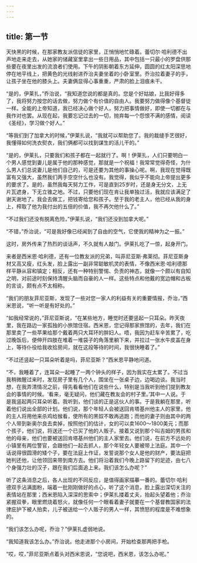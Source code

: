 ```yaml
---
---
---
```

title: 第一节
---




天快黑的时候，在那家教友派信徒的家里，正悄悄地忙碌着。蕾切尔·哈利德不出声地走来走去，从她家的储藏室里拿出一些日用品，其中包括一只最小的罗盘供那些要在夜里出发的流浪者们使用。下午的阴影朝着东方延伸，圆圆的红太阳深思地停在地平线上，把黄色的光线射进乔治夫妻坐着的小卧室里。乔治拉着妻子的手，让孩子坐在他的膝头上。夫妻俩显得心事重重，严肃的脸上泪痕未干。

“是的，伊莱扎，”乔治说，“我知道您说的都是真的。您是个好姑娘，比我好得多了，我将努力按您的话去做，努力做个有价值的自由人。我要努力做得像个基督徒一样。全能的上帝知道，我已经决心做个好人，努力把事情做好，即使一切都在与我作对也罢。从现在起，我要忘记过去的一切，抛弃每一个怨恨不满的感情，阅读《圣经》，学习做个好人。”

“等我们到了加拿大的时候，”伊莱扎说，“我就可以帮助您了。我的裁缝手艺很好，我懂得如何洗衣熨衣，我们俩都可以找到谋生的活儿干的。”

“是的，伊莱扎，只要我们和孩子都在一起就行了。啊！伊莱扎，人们只要明白一个男人感觉到妻儿是属于他的那种感觉，那就是一个祝福！我常常觉得奇怪，为什么男人们总说妻儿是他们自己的，可是还要为其他的事操心呢。啊，我现在觉得既富有又强大，虽然我们两手空空什么也没有。我觉得，我似乎不能向上帝提出更多的要求了。是的，虽然我每天努力工作，可是直到25岁时，还是身无分文，上无片瓦遮身，下无立锥之地。不过，只要他们现在肯让我单独过活，我就应该满足了谢天谢地了。我会去做工，把钱寄给您和孩子。至于我的老主人，他已经从我的身上，榨取了他为我付出的五倍的价值，我不再欠他什么了。”

“不过我们还没有脱离危险，”伊莱扎说，“我们还没到加拿大呢。”

“不错，”乔治说，“可是我好像已经闻到了自由的空气，它使我的精神为之一振。”

这时，房外传来了热烈的谈话声，不久就有人敲门。伊莱扎吃了一惊，起身开门。

来者是西米恩·哈利德，还有一位教友派的兄弟，叫菲尼亚斯·弗莱彻。菲尼亚斯身材又高又瘦，红头发，脸上露出一副非常聪敏机灵的表情，不像西米恩·哈利德那样平静从容和镇定；相反，还有一种特别警惕、负责的神态，就像一个颇以有自知之明，对前途时刻保持清醒头脑而自豪的人一样。这些特点和他戴的宽边帽和古板的言谈，颇有点不太相称。

“我们的朋友菲尼亚斯，发现了一些对您一家人的利益有关的重要情报，乔治，”西米恩说，“听一听是有好处的。”

“如我经常说的，”菲尼亚斯说，“在某些地方，睡觉时还要竖起一只耳朵。昨天夜里，我在路边一家孤独的小旅馆住宿。西米恩，您记得那家旅馆的，去年，我们在那里卖了一些苹果给那个戴着两只大耳环的胖妇人。唔，我因为赶车辛苦累了，吃过晚饭后，便伸开四肢在堆着一堆袋子的角落里躺下来，并拉过一张水牛皮盖在身上，等待仆役给我收拾房间，就在这段等待的时间，我很快睡着了。”

“不过还竖起一只耳朵听着是吗，菲尼亚斯？”西米恩平静地问道。

“不，我睡着了，连耳朵一起睡了一两个钟头的样子，因为我实在太累了。不过当我稍微醒过来时，发现房子里有几个人，围坐在一张桌子边，边喝边谈。我当时想，在我弄清情况之前，得先看看他们在说些什么，特别是当我听到他们提到教友会的事情的时候。‘看来，毫无疑问，他们藏在教友会的村子里。’其中一人说。于是我竖起两只耳朵听着。我听到，他们谈的正是这伙人的事。于是我躺在那里，听着他们说出全部的计划。他们说，那个年轻人会被送回肯塔基州他主人的家里，他的主人将用他来杀鸡给猴看，使所有的黑奴不敢再逃跑；而他的妻子则由其中的两个人带到新奥尔良去卖掉，按照他们的估计，女的可以卖1600～1800美元；而那个孩子，他们说，将送还一个已买了他的人贩子。接着又说到那个叫吉姆的男孩和他的母亲，他们也要被送回肯塔基州他们的主人家里去。他们说，在前方不远处的小镇里有两位警官，会跟他们一起去抓人，那个年轻女人要被带上法庭。其中一个话说得很圆滑的矮个子，要在法庭上作证，发誓说那个女人是他的财产，要法庭把她判还他，让他领回来带到南方去。他们将沿着我们今晚上路留下的足迹，由七八个身强力壮的汉子，跟在我们后面追上来。我们该怎么办呢？”

听了这条消息之后，各人出现的不同反应，是值得画家描摹一番的。蕾切尔·哈利德双手沾满面粉，端着一批刚刚做好的点心，听了这个消息，脸上露出深切关注的表情站在那里；西米恩陷入深深的思索中；伊莱扎搂着丈夫，抬起头望着他；乔治紧握双拳，眼里燃烧着怒火，就像任何一个眼看着妻子就要在一个基督教国家的法律庇护下被人拍卖，儿子被送给一个人贩子的男人一样，其愤怒的程度是不难想象的。

“我们该怎么办呢，乔治？”伊莱扎虚弱地说。

“我知道我该怎么办。”乔治说。他走进那个小房间，开始检查那两把手枪。

“哎，哎，”菲尼亚斯点着头对西米恩说，“您说吧，西米恩，该怎么办呢。”